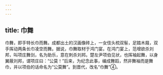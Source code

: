 ```yaml
---
---
---
```

title: 巾舞
---



巾舞，即手特长巾而舞。成都出土的汉画像砖上，一女伎头梳双髻，足踏木屐，双手挥动两条长巾凌空而舞。据说，巾舞取材于鸿门宴。在鸿门宴上，范增欲杀刘邦，叫项庄舞剑，名为助乐，意在刺杀刘邦。楚左尹项伯见状，也挥袖起舞，以身翼蔽刘邦，谓项庄曰：“公莫！”后来，为纪念此事，编成舞蹈，然非舞袖而是舞巾，并以项伯的话命名为“公莫舞”。到晋代，改名“巾舞”④。